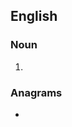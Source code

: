 ==English==

===Noun===
{{head|en|noun form}}

# {{plural of|en|valuation}}

===Anagrams===
* {{anagrams|en|a=aailnostuv|salvatioun}}